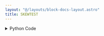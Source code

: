 ```yaml
---
layout: "@/layouts/block-docs-layout.astro"
title: SKEWTEST
---
```



<PythonDocsDisplay docstring={docstring} />

<details>
<summary>Python Code</summary>
```python
from flojoy import OrderedPair, flojoy, Matrix, Scalar
import numpy as np
from collections import namedtuple
from typing import Literal

import scipy.stats


@flojoy
def SKEWTEST(
    default: OrderedPair | Matrix,
    axis: int = 0,
    nan_policy: str = "propagate",
    alternative: str = "two-sided",
    select_return: Literal["statistic", "pvalue"] = "statistic",
) -> OrderedPair | Matrix | Scalar:
    """The SKEWTEST node is based on a numpy or scipy function.

    The description of that function is as follows:

        Test whether the skewness is different from the normal distribution.

        This function tests the null hypothesis that the skewness of the population that the sample was drawn from is the same as that of a corresponding normal distribution.

    Parameters
    ----------
    select_return : 'statistic', 'pvalue'
        Select the desired object to return.
        See the respective function docs for descriptors.
    a : array
        The data to be tested.
    axis : int or None, optional
        Axis along which statistics are calculated.
        Default is 0.
        If None, compute over the whole array 'a'.
    nan_policy : {'propagate', 'raise', 'omit'}, optional
        Defines how to handle when input contains nan.
        The following options are available (default is 'propagate'):
        'propagate' : returns nan
        'raise' : throws an error
        'omit' : performs the calculations ignoring nan values
    alternative : {'two-sided', 'less', 'greater'}, optional
        Defines the alternative hypothesis.
        Default is 'two-sided'.
        The following options are available:
        'two-sided' : the skewness of the distribution underlying the sample
        is different from that of the normal distribution (i.e. 0)
        'less' : the skewness of the distribution underlying the sample
        is less than that of the normal distribution
        'greater' : the skewness of the distribution underlying the sample
        is greater than that of the normal distribution

    .. versionadded:: 1.7.0

    Returns
    -------
    DataContainer
        type 'ordered pair', 'scalar', or 'matrix'
    """

    result = scipy.stats.skewtest(
        a=default.y,
        axis=axis,
        nan_policy=nan_policy,
        alternative=alternative,
    )

    return_list = ["statistic", "pvalue"]
    if isinstance(result, tuple):
        res_dict = {}
        num = min(len(result), len(return_list))
        for i in range(num):
            res_dict[return_list[i]] = result[i]
        result = res_dict[select_return]
    else:
        result = result._asdict()
        result = result[select_return]

    if isinstance(result, np.ndarray):
        result = OrderedPair(x=default.x, y=result)
    else:
        assert isinstance(
            result, np.number | float | int
        ), f"Expected np.number, float or int for result, got {type(result)}"
        result = Scalar(c=float(result))

    return result

```
[Find this Flojoy Block on GitHub](https://github.com/flojoy-ai/blocks/blob/main/blocks/SCIPY/STATS/SKEWTEST/SKEWTEST.py)
</details>


## Example

